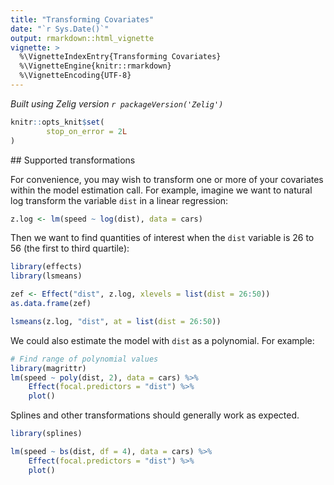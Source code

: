 ```yaml
---
title: "Transforming Covariates"
date: "`r Sys.Date()`"
output: rmarkdown::html_vignette
vignette: >
  %\VignetteIndexEntry{Transforming Covariates}
  %\VignetteEngine{knitr::rmarkdown}
  %\VignetteEncoding{UTF-8}
---
```


*Built using Zelig version `r packageVersion('Zelig')`*

```r
knitr::opts_knit$set(
        stop_on_error = 2L
)
```

## Supported transformations

For convenience, you may wish to transform one or more of your covariates within the model estimation call. For example, imagine we want to natural log transform the variable `dist` in a linear regression:

```r
z.log <- lm(speed ~ log(dist), data = cars)
```

Then we want to find quantities of interest when the `dist` variable is 26 to
56 (the first to third quartile):

```r
library(effects)
library(lsmeans)

zef <- Effect("dist", z.log, xlevels = list(dist = 26:50))
as.data.frame(zef)

lsmeans(z.log, "dist", at = list(dist = 26:50))
```

We could also estimate the model with `dist` as a polynomial. For example:

```r
# Find range of polynomial values
library(magrittr)
lm(speed ~ poly(dist, 2), data = cars) %>%
    Effect(focal.predictors = "dist") %>%
    plot()
```

Splines and other transformations should generally work as expected.

```r
library(splines)

lm(speed ~ bs(dist, df = 4), data = cars) %>%
    Effect(focal.predictors = "dist") %>%
    plot()
```
